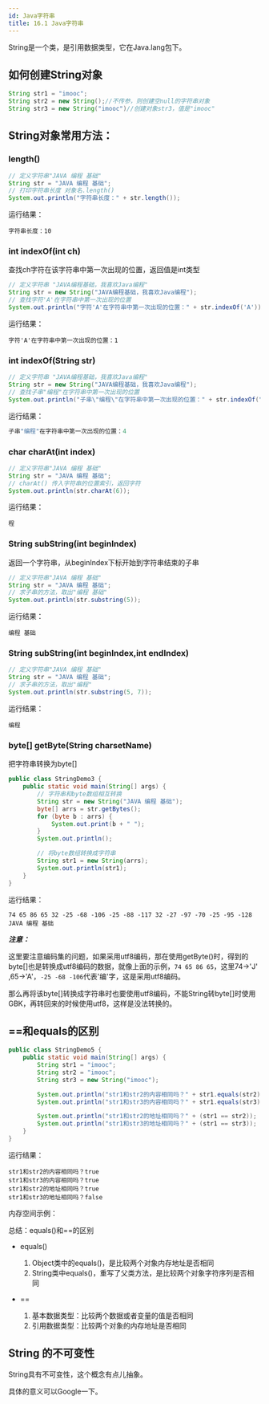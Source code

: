 ```yaml
---
id: Java字符串
title: 16.1 Java字符串
---
```


String是一个类，是引用数据类型，它在Java.lang包下。

## 如何创建String对象

```java
String str1 = "imooc";
String str2 = new String();//不传参，则创建空null的字符串对象
String str3 = new String("imooc")//创建对象str3，值是"imooc"
```



## String对象常用方法：

### length()

```java
// 定义字符串"JAVA 编程 基础"
String str = "JAVA 编程 基础";
// 打印字符串长度 对象名.length()
System.out.println("字符串长度：" + str.length());
```

运行结果：

```
字符串长度：10
```



### int indexOf(int ch)

查找ch字符在该字符串中第一次出现的位置，返回值是int类型

```java
// 定义字符串 "JAVA编程基础，我喜欢Java编程"
String str = new String("JAVA编程基础，我喜欢Java编程");
// 查找字符'A'在字符串中第一次出现的位置
System.out.println("字符'A'在字符串中第一次出现的位置：" + str.indexOf('A'));
```

运行结果：

```
字符'A'在字符串中第一次出现的位置：1
```



### int indexOf(String str)

```java
// 定义字符串 "JAVA编程基础，我喜欢Java编程"
String str = new String("JAVA编程基础，我喜欢Java编程");
// 查找子串"编程"在字符串中第一次出现的位置
System.out.println("子串\"编程\"在字符串中第一次出现的位置：" + str.indexOf("编程"));
```

运行结果：

```java
子串"编程"在字符串中第一次出现的位置：4
```



### char charAt(int index)

```java
// 定义字符串"JAVA 编程 基础"
String str = "JAVA 编程 基础";
// charAt() 传入字符串的位置索引，返回字符
System.out.println(str.charAt(6));
```

运行结果：

```
程
```



### String subString(int beginIndex)

返回一个字符串，从beginIndex下标开始到字符串结束的子串

```java
// 定义字符串"JAVA 编程 基础"
String str = "JAVA 编程 基础";
// 求子串的方法，取出"编程 基础"
System.out.println(str.substring(5));
```

运行结果：

```
编程 基础
```

### String subString(int beginIndex,int endIndex)

```java
// 定义字符串"JAVA 编程 基础"
String str = "JAVA 编程 基础";
// 求子串的方法，取出"编程"
System.out.println(str.substring(5, 7));
```

运行结果：

```
编程
```



### byte[] getByte(String charsetName)

把字符串转换为byte[]

```java
public class StringDemo3 {
	public static void main(String[] args) {
		// 字符串和byte数组相互转换
		String str = new String("JAVA 编程 基础");
		byte[] arrs = str.getBytes();
		for (byte b : arrs) {
			System.out.print(b + " ");
		}
		System.out.println();

		// 将byte数组转换成字符串
		String str1 = new String(arrs);
		System.out.println(str1);
	}
}
```

运行结果：

```
74 65 86 65 32 -25 -68 -106 -25 -88 -117 32 -27 -97 -70 -25 -95 -128 
JAVA 编程 基础
```

***注意：***

这里要注意编码集的问题，如果采用utf8编码，那在使用getByte()时，得到的byte[]也是转换成utf8编码的数据，就像上面的示例，`74 65 86 65`，这里74->'J' ,65->'A'，`-25 -68 -106`代表'编'字，这是采用utf8编码。

那么再将该byte[]转换成字符串时也要使用utf8编码，不能String转byte[]时使用GBK，再转回来的时候使用utf8，这样是没法转换的。



## ==和equals的区别

```java
public class StringDemo5 {
	public static void main(String[] args) {
		String str1 = "imooc";
		String str2 = "imooc";
		String str3 = new String("imooc");

		System.out.println("str1和str2的内容相同吗？" + str1.equals(str2));
		System.out.println("str1和str3的内容相同吗？" + str1.equals(str3));

		System.out.println("str1和str2的地址相同吗？" + (str1 == str2));
		System.out.println("str1和str3的地址相同吗？" + (str1 == str3));
	}
}
```

运行结果：

```
str1和str2的内容相同吗？true
str1和str3的内容相同吗？true
str1和str2的地址相同吗？true
str1和str3的地址相同吗？false
```



内存空间示例：

<ImgBox src="https://images.shiguangping.com/imgs/20200501102225.jpeg" />

总结：equals()和==的区别

- equals()
  1. Object类中的equals()，是比较两个对象内存地址是否相同
  2. String类中equals()，重写了父类方法，是比较两个对象字符序列是否相同

- ==
  1. 基本数据类型：比较两个数据或者变量的值是否相同
  2. 引用数据类型：比较两个对象的内存地址是否相同



## String 的不可变性

String具有不可变性，这个概念有点儿抽象。

具体的意义可以Google一下。

